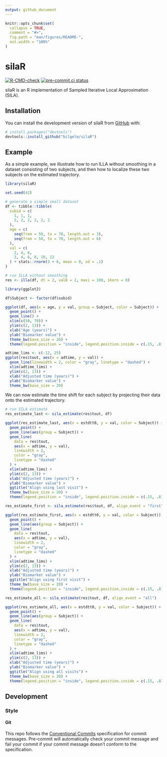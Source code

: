 ```yaml
---
output: github_document
---
```


<!-- README.md is generated from README.Rmd. Please edit that file -->

```r
knitr::opts_chunk$set(
  collapse = TRUE,
  comment = "#>",
  fig.path = "man/figures/README-",
  out.width = "100%"
)
```

# silaR

<!-- badges: start -->
[![R-CMD-check](https://github.com/bilgelm/silaR/actions/workflows/check-R-and-matlab.yaml/badge.svg)](https://github.com/bilgelm/silaR/actions/workflows/check-R-and-matlab.yaml)
[![pre-commit.ci status](https://results.pre-commit.ci/badge/github/bilgelm/silaR/main.svg)](https://results.pre-commit.ci/latest/github/bilgelm/silaR/main)
<!-- badges: end -->

silaR is an R implementation of Sampled Iterative Local Approximation (SILA).

## Installation

You can install the development version of silaR from [GitHub](https://github.com/) with:

``` r
# install.packages("devtools")
devtools::install_github("bilgelm/silaR")
```

## Example

As a simple example, we illustrate how to run ILLA without smoothing in a
dataset consisting of two subjects, and then how to localize these two 
subjects on the estimated trajectory.

```r
library(silaR)

set.seed(42)

# generate a simple small dataset
df <- tibble::tibble(
  subid = c(
    1, 1, 1,
    2, 2, 2, 2, 2, 2
  ),
  age = c(
    seq(from = 50, to = 70, length.out = 3),
    seq(from = 50, to = 70, length.out = 6)
  ),
  val = c(
    2, 4, 6,
    2, 4, 6, 8, 10, 12
  ) + stats::rnorm(3 + 6, mean = 0, sd = .1)
)

# run ILLA without smoothing
res <- illa(df, dt = 2, val0 = 2, maxi = 100, skern = 0)
```

```r
library(ggplot2)

df$Subject <- factor(df$subid)

ggplot(df, aes(x = age, y = val, group = Subject, color = Subject)) +
  geom_point() +
  geom_line() +
  xlim(c(50, 70)) +
  ylim(c(2, 13)) +
  xlab("Age (years)") +
  ylab("Biomarker value") +
  theme_bw(base_size = 20) +
  theme(legend.position = "inside", legend.position.inside = c(.15, .8))

adtime_lims <- c(-12, 25)
ggplot(res$tout, aes(x = adtime, y = val)) +
  geom_line(linewidth = 2, color = "gray", linetype = "dashed") +
  xlim(adtime_lims) +
  ylim(c(2, 13)) +
  xlab("Adjusted time (years)") +
  ylab("Biomarker value") +
  theme_bw(base_size = 20)
```

We can now estimate the time shift for each subject by projecting their data
onto the estimated trajectory.

```r
# run SILA estimate
res_estimate_last <- sila_estimate(res$tout, df)

ggplot(res_estimate_last, aes(x = estdtt0, y = val, color = Subject)) +
  geom_point() +
  geom_line(aes(group = Subject)) +
  geom_line(
    data = res$tout,
    aes(x = adtime, y = val),
    linewidth = 2,
    color = "gray",
    linetype = "dashed"
  ) +
  xlim(adtime_lims) +
  ylim(c(2, 13)) +
  xlab("Adjusted time (years)") +
  ylab("Biomarker value") +
  ggtitle("Align using last visit") +
  theme_bw(base_size = 20) +
  theme(legend.position = "inside", legend.position.inside = c(.15, .8))

res_estimate_first <- sila_estimate(res$tout, df, align_event = "first")

ggplot(res_estimate_first, aes(x = estdtt0, y = val, color = Subject)) +
  geom_point() +
  geom_line(aes(group = Subject)) +
  geom_line(
    data = res$tout,
    aes(x = adtime, y = val),
    linewidth = 2,
    color = "gray",
    linetype = "dashed"
  ) +
  xlim(adtime_lims) +
  ylim(c(2, 13)) +
  xlab("Adjusted time (years)") +
  ylab("Biomarker value") +
  ggtitle("Align using first visit") +
  theme_bw(base_size = 20) +
  theme(legend.position = "inside", legend.position.inside = c(.15, .8))

res_estimate_all <- sila_estimate(res$tout, df, align_event = "all")

ggplot(res_estimate_all, aes(x = estdtt0, y = val, color = Subject)) +
  geom_point() +
  geom_line(aes(group = Subject)) +
  geom_line(
    data = res$tout,
    aes(x = adtime, y = val),
    linewidth = 2,
    color = "gray",
    linetype = "dashed"
  ) +
  xlim(adtime_lims) +
  ylim(c(2, 13)) +
  xlab("Adjusted time (years)") +
  ylab("Biomarker value") +
  ggtitle("Align using all visits") +
  theme_bw(base_size = 20) +
  theme(legend.position = "inside", legend.position.inside = c(.15, .8))
```

## Development

### Style

#### Git

This repo follows the
[Conventional Commits](https://www.conventionalcommits.org/en/v1.0.0/#summary) 
specification for commit messages.
Pre-commit will automatically check your commit message and fail your commit
if your commit message doesn't conform to the specification.
